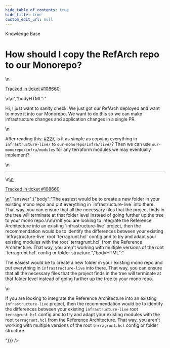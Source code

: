 ```yaml
---
hide_table_of_contents: true
hide_title: true
custom_edit_url: null
---
```



<head>
  <link rel="canonical" href="https://github.com/gruntwork-io/knowledge-base/discussions/435" />
</head>

<CenterLayout>
<span className="searchCategory">Knowledge Base</span>
<h1>How should I copy the RefArch repo to our Monorepo?</h1>
<GitHub discussion={{"id":"D_kwDOF8slf84APooU","number":435,"author":{"login":"vicyap"},"title":"How should I copy the RefArch repo to our Monorepo?","body":"\nHi, I just want to sanity check. We just got our RefArch deployed and want to move it into our Monorepo. We want to do this so we can make infrastructure changes and application changes in a single PR.\r\n\r\nAfter reading this: https://github.com/gruntwork-io/knowledge-base/discussions/227, is it as simple as copying everything in `infrastructure-live/` to `our-monorepo/infra/live/`? Then we can use `our-monorepo/infra/modules` for any terraform modules we may eventually implement?\n\n---\n\n<ins datetime=\"2022-05-25T16:46:47Z\">\n  <p><a href=\"https://support.gruntwork.io/hc/requests/108660\">Tracked in ticket #108660</a></p>\n</ins>\n","bodyHTML":"<p dir=\"auto\">Hi, I just want to sanity check. We just got our RefArch deployed and want to move it into our Monorepo. We want to do this so we can make infrastructure changes and application changes in a single PR.</p>\n<p dir=\"auto\">After reading this: <a class=\"issue-link js-issue-link\" data-error-text=\"Failed to load title\" data-id=\"3905984\" data-permission-text=\"Title is private\" data-url=\"https://github.com/gruntwork-io/knowledge-base/discussions/227\" data-hovercard-type=\"discussion\" data-hovercard-url=\"/gruntwork-io/knowledge-base/discussions/227/hovercard\" href=\"https://github.com/gruntwork-io/knowledge-base/discussions/227\">#227</a>, is it as simple as copying everything in <code class=\"notranslate\">infrastructure-live/</code> to <code class=\"notranslate\">our-monorepo/infra/live/</code>? Then we can use <code class=\"notranslate\">our-monorepo/infra/modules</code> for any terraform modules we may eventually implement?</p>\n<hr>\n<ins datetime=\"2022-05-25T16:46:47Z\">\n  <p dir=\"auto\"><a href=\"https://support.gruntwork.io/hc/requests/108660\" rel=\"nofollow\">Tracked in ticket #108660</a></p>\n</ins>","answer":{"body":"The easiest would be to create a new folder in your existing mono repo and put everything in `infrastructure-live` into there. That way, you can ensure that all the necessary files that the project finds in the tree will terminate at that folder level instead of going further up the tree to your mono repo.\r\n\r\nIf you are looking to integrate the Reference Architecture into an existing `infrastructure-live` project, then the recommendation would be to identify the differences between your existing `infrastructure-live` root `terragrunt.hcl` config and to try and adapt your existing modules with the root `terragrunt.hcl` from the Reference Architecture. That way, you aren't working with multiple versions of the root `terragrunt.hcl` config or folder structure.","bodyHTML":"<p dir=\"auto\">The easiest would be to create a new folder in your existing mono repo and put everything in <code class=\"notranslate\">infrastructure-live</code> into there. That way, you can ensure that all the necessary files that the project finds in the tree will terminate at that folder level instead of going further up the tree to your mono repo.</p>\n<p dir=\"auto\">If you are looking to integrate the Reference Architecture into an existing <code class=\"notranslate\">infrastructure-live</code> project, then the recommendation would be to identify the differences between your existing <code class=\"notranslate\">infrastructure-live</code> root <code class=\"notranslate\">terragrunt.hcl</code> config and to try and adapt your existing modules with the root <code class=\"notranslate\">terragrunt.hcl</code> from the Reference Architecture. That way, you aren't working with multiple versions of the root <code class=\"notranslate\">terragrunt.hcl</code> config or folder structure.</p>"}}} />

</CenterLayout>
  

<!-- ##DOCS-SOURCER-START
{
  "sourcePlugin": "github-discussions",
  "hash": "d4d2d46319fe79ed64523dad13d03371"
}
##DOCS-SOURCER-END -->
